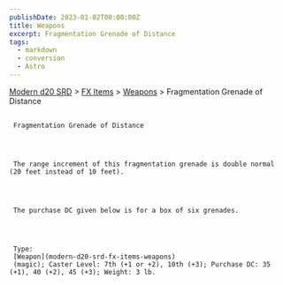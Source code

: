 ```yaml
---
publishDate: 2023-01-02T00:00:00Z
title: Weapons
excerpt: Fragmentation Grenade of Distance
tags:
  - markdown
  - conversion
  - Astro
---
```


[Modern d20 SRD](/#modernD20) > [FX Items](modern-d20-srd-fx-items-index) > [Weapons](modern-d20-srd-fx-items-weapons) > Fragmentation Grenade of Distance

##

     Fragmentation Grenade of Distance




     The range increment of this fragmentation grenade is double normal (20 feet instead of 10 feet).




     The purchase DC given below is for a box of six grenades.




     Type:
     [Weapon](modern-d20-srd-fx-items-weapons)
     (magic); Caster Level: 7th (+1 or +2), 10th (+3); Purchase DC: 35 (+1), 40 (+2), 45 (+3); Weight: 3 lb.
